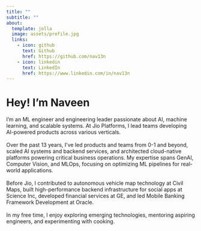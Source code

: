 ```yaml
---
title: ""
subtitle: ""
about:
  template: jolla
  image: assets/profile.jpg
  links:
    - icon: github
      text: Github
      href: https://github.com/nav13n
    - icon: linkedin
      text: LinkedIn
      href: https://www.linkedin.com/in/nav13n
---
```


# Hey! I'm Naveen

I'm an ML engineer and engineering leader passionate about AI, machine learning, and scalable systems. 
At Jio Platforms, I lead teams developing AI-powered products across various verticals.
</br> 
</br> Over the past 13 years, I've led products and teams from 0-1 and beyond, scaled AI systems and backend services, and architected cloud-native platforms powering critical business operations. My expertise spans GenAI, Computer Vision, and MLOps, focusing on optimizing ML pipelines for real-world applications. 
</br> 
</br> Before Jio, I contributed to autonomous vehicle map technology at Civil Maps, built high-performance backend infrastructure for social apps at Science Inc, developed financial services at GE, and led Mobile Banking Framework Development at Oracle. 
</br> 
</br> In my free time, I enjoy exploring emerging technologies, mentoring aspiring engineers, and experimenting with cooking.





